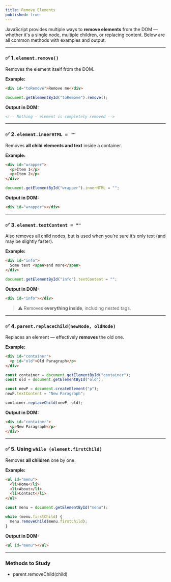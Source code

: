 ```yaml
---
title: Remove Elements
published: true
---
```


JavaScript provides multiple ways to **remove elements** from the DOM — whether it's a single node, multiple children, or replacing content. Below are all common methods with examples and output.

---

### ✅ 1. `element.remove()`

Removes the element itself from the DOM.  

**Example:**
```html
<div id="toRemove">Remove me</div>
````

```js
document.getElementById("toRemove").remove();
```

**Output in DOM:**

```html
<!-- Nothing — element is completely removed -->
```

---


### ✅ 2. `element.innerHTML = ""`

Removes **all child elements and text** inside a container.

**Example:**

```html
<div id="wrapper">
  <p>Item 1</p>
  <p>Item 2</p>
</div>
```

```js
document.getElementById("wrapper").innerHTML = "";
```

**Output in DOM:**

```html
<div id="wrapper"></div>
```

---

### ✅ 3. `element.textContent = ""`

Also removes all child nodes, but is used when you're sure it’s only text (and may be slightly faster).

**Example:**

```html
<div id="info">
  Some text <span>and more</span>
</div>
```

```js
document.getElementById("info").textContent = "";
```

**Output in DOM:**

```html
<div id="info"></div>
```

> ⚠️ Removes **everything inside**, including nested tags.

---

### ✅ 4. `parent.replaceChild(newNode, oldNode)`

Replaces an element — effectively **removes** the old one.

**Example:**

```html
<div id="container">
  <p id="old">Old Paragraph</p>
</div>
```

```js
const container = document.getElementById("container");
const old = document.getElementById("old");

const newP = document.createElement("p");
newP.textContent = "New Paragraph";

container.replaceChild(newP, old);
```

**Output in DOM:**

```html
<div id="container">
  <p>New Paragraph</p>
</div>
```

---

### ✅ 5. Using `while (element.firstChild)`

Removes **all children** one by one.

**Example:**

```html
<ul id="menu">
  <li>Home</li>
  <li>About</li>
  <li>Contact</li>
</ul>
```

```js
const menu = document.getElementById("menu");

while (menu.firstChild) {
  menu.removeChild(menu.firstChild);
}
```

**Output in DOM:**

```html
<ul id="menu"></ul>
```

---

### Methods to Study 

* parent.removeChild(child)